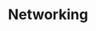 ---
type: general
credit:
- Minh Duong
featured: false
location: Siebel CS 2405 + Zoom
recording: 'https://youtu.be/az12sv5HTbQ'
slides: networking.pdf
tags:
- networking
- osi model
- tcp
- ip
- udp
- mitm
- wireshark
- burp suite
time_start: 2021-11-11T18:00:00.000000-06:00
title: Networking
week_number: 11
---